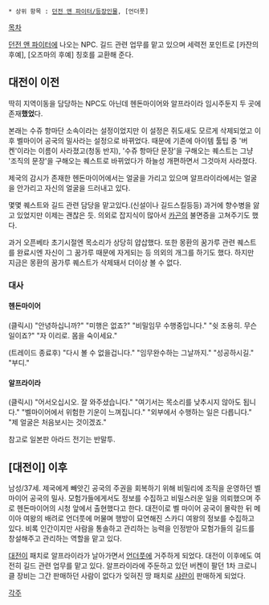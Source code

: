  * 상위 항목 : [[던전 앤 파이터/등장인물]], [언더풋]

[[목차]]

[[던전 앤 파이터]]에 나오는 NPC. 길드 관련 업무를 맡고 있으며 세력전 포인트로 [카잔의 후예], [오즈마의 후예] 칭호를 교환해 준다.

== 대전이 이전 ==


딱히 지역이동을 담당하는 NPC도 아닌데 헨돈마이어와 알프라이라 임시주둔지 두 곳에 존재'''했었'''다.

본래는 수쥬 항마단 소속이라는 설정이었지만 이 설정은 쥐도새도 모르게 삭제되었고 이후 벨마이어 공국의 밀사라는 설정으로 바뀌었다. 때문에 기존에 아이템 툴팁 중 '버켄'이라는 이름이 사라졌고(청동 반지), '수쥬 항마단 문장'을 구해오는 퀘스트는 그냥 '조직의 문장'을 구해오는 퀘스트로 바뀌었다가 하늘성 개편하면서 그것마저 사라졌다.

제국의 감시가 존재한 헨돈마이어에서는 얼굴을 가리고 있으며 알프라이라에서는 얼굴을 안가리고 자신의 얼굴을 드러내고 있다.

몇몇 퀘스트와 길드 관련 담당을 맡고있다.(신설이나 길드스킬등등) 과거에 향수병을 앓고 있었지만 이제는 괜찮은 듯. 의외로 잡지식이 많아서 [[카곤]]의 불면증을 고쳐주기도 했다.

과거 오픈베타 초기시절엔 목소리가 상당히 얍삽했다. 또한 몽환의 꿈가루 관련 퀘스트를 완료시엔 자신이 그 꿈가루 때문에 자게되는 등 의외의 개그를 하기도 했다. 하지만 지금은 몽환의 꿈가루 퀘스트가 삭제돼서 더이상 볼 수 없다.
=== 대사 ===
==== 헨돈마이어 ====
(클릭시)
"안녕하십니까?"
"미행은 없죠?"
"비밀임무 수행중입니다."
"쉿 조용히. 무슨일이죠?"
"자 이리로. 몸을 숙이세요."

(트레이드 종료후)
"다시 볼 수 없을겁니다."
"임무완수하는 그날까지."
"성공하시길."
"부디."

==== 알프라이라 ====
(클릭시)
"어서오십시오. 잘 와주셨습니다."
"여기서는 목소리를 낮추시지 않아도 됩니다."
"벨마이어에서 위험한 기운이 느껴집니다."
"외부에서 수행하는 일은 다릅니다."
"제 얼굴은 처음보시는 것이겠죠."

참고로 일본판 아라드 전기는 반말투.

== [대전이] 이후 ==

남성/37세. 제국에게 빼앗긴 공국의 주권을 회복하기 위해 비밀리에 조직을 운영하던 벨마이어 공국의 밀사. 모험가들에게서도 정보를 수집하고 비밀스러운 일을 의뢰했으며 주로 헨돈마이어의 시청 앞에서 출현했다고 한다. 대전이로 벨 마이어 공국이 몰락한 뒤 메이아 여왕의 배려로 언더풋에 머물며 행방이 묘연해진 스카디 여왕의 정보를 수집하고 있다. 비록 인간이지만 사람을 통솔하고 관리하는 능력을 인정받아 모험가들의 길드를 창설해주고 관리하는 역할을 맡고 있다.

[[대전이]] 패치로 알프라이라가 날아가면서 [[언더풋]]에 거주하게 되었다. 대전이 이후에도 여전히 길드 관련 업무를 맡고 있다. 알프라이라에 주둔하고 있던 버켄이 팔던 1차 크로니클 장비는 그간 판매하던 사람이 없다가 잊혀진 땅 패치로 [[샤란]]이 판매하게 되었다.



[[각주]]
